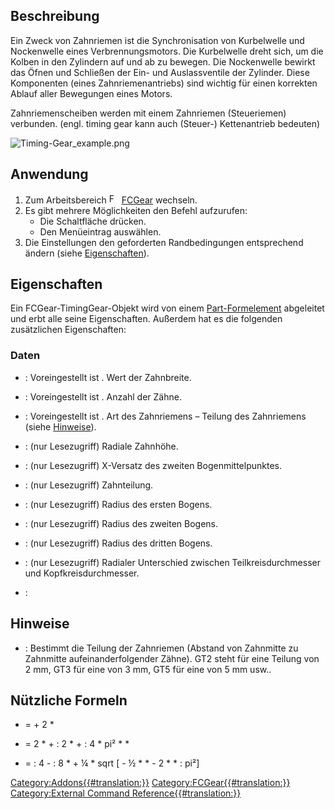 <languages/>

{{Docnav/de
|[[FCGear_WormGear/de|Schneckenwelle]] 
|[[FCGear_LanternGear/de|Triebstockrad]] 
|[[FCGear_Workbench/de|FCGear]]
|IconL=FCGear_WormGear.svg
|IconR=FCGear_LanternGear.svg
|IconC=FCGear_workbench_icon.svg
}}

{{GuiCommand/de
|Name=FCGear TimingGear
|Name/de=FCGear Zahnriemenscheibe
|MenuLocation=Gear → Timing Gear
|Workbenches=[[FCGear_Workbench/de|FCGear]]
|Shortcut=Keine
|Version=v0.16
|SeeAlso=
}}

==Beschreibung==

Ein Zweck von Zahnriemen ist die Synchronisation von Kurbelwelle und Nockenwelle eines Verbrennungsmotors. Die Kurbelwelle dreht sich, um die Kolben in den Zylindern auf und ab zu bewegen. Die Nockenwelle bewirkt das Öfnen und Schließen der Ein- und Auslassventile der Zylinder. Diese Komponenten (eines Zahnriemenantriebs) sind wichtig für einen korrekten Ablauf aller Bewegungen eines Motors.

Zahnriemenscheiben werden mit einem Zahnriemen (Steueriemen) verbunden. (engl. timing gear kann auch (Steuer-) Kettenantrieb bedeuten)

[[File:Timing-Gear_example.png]]
{{Caption|Oben: Zahnriemenscheibe}}

==Anwendung==

# Zum Arbeitsbereich [[Image:FCGear_workbench_icon.svg|16px]] [[FCGear_Workbench/de|FCGear]] wechseln.
# Es gibt mehrere Möglichkeiten den Befehl aufzurufen:
#* Die Schaltfläche {{Button|[[File:FCGear_TimingGear.svg|16px]] [[FCGear_TimingGear/de|Timing Gear]]}} drücken.
#* Den Menüeintrag {{MenuCommand|Gear → [[File:FCGear_TimingGear.svg|16px]] Timing Gear}} auswählen.
# Die Einstellungen den geforderten Randbedingungen entsprechend ändern (siehe [[#Eigenschaften|Eigenschaften]]).

==Eigenschaften==

Ein FCGear-TimingGear-Objekt wird von einem [[Part_Feature/de|Part-Formelement]] abgeleitet und erbt alle seine Eigenschaften. Außerdem hat es die folgenden zusätzlichen Eigenschaften:

===Daten===

{{Properties_Title/de|Basis}}

* {{PropertyData|height|Length}}: Voreingestellt ist {{Value|5 mm}}.  Wert der Zahnbreite.
* {{PropertyData|teeth|Integer}}: Voreingestellt ist {{Value|15}}. Anzahl der Zähne.
* {{PropertyData|type|Enumeration}}: Voreingestellt ist {{Value|gt2}}. Art des Zahnriemens – Teilung des Zahnriemens (siehe [[#Hinweise|Hinweise]]).

{{Properties_Title|computed}}

* {{PropertyData|h|Length}}: (nur Lesezugriff) Radiale Zahnhöhe.
* {{PropertyData|offset|Length}}: (nur Lesezugriff) X-Versatz des zweiten Bogenmittelpunktes.
* {{PropertyData|pitch|Length}}: (nur Lesezugriff) Zahnteilung.
* {{PropertyData|r0|Length}}: (nur Lesezugriff) Radius des ersten Bogens.
* {{PropertyData|r1|Length}}: (nur Lesezugriff) Radius des zweiten Bogens.
* {{PropertyData|rs|Length}}: (nur Lesezugriff) Radius des dritten Bogens.
* {{PropertyData|u|Length}}: (nur Lesezugriff) Radialer Unterschied zwischen Teilkreisdurchmesser und Kopfkreisdurchmesser.

{{Properties_Title|version}}

* {{PropertyData/de|version|String}}:

==Hinweise==

* {{Emphasis|type}}: Bestimmt die Teilung der Zahnriemen (Abstand von Zahnmitte zu Zahnmitte aufeinanderfolgender Zähne). GT2 steht für eine Teilung von 2 mm, GT3 für eine von 3 mm, GT5 für eine von 5 mm usw..

==Nützliche Formeln==

*{{Emphasis|Kopfkreisdurchmesser}} = {{Emphasis|Teilkreisdurchmesser}} + 2 * {{Emphasis|Modul}}
*{{Emphasis|Riemenlänge}} = 2 * {{Emphasis|Achsabstand}} + {{Emphasis|Zahnriementeilung}} : 2 * {{Emphasis|(Zähne 1 + 2)}} + {{Emphasis|Zahnriementeilung²}} : 4 * pi² * {{Emphasis|Achsabstand}} * {{Emphasis|(Zähne 1 - 2)²}}
*{{Emphasis|Achsabstand}} = {{Emphasis|Riemenlänge}} : 4 - {{Emphasis|Zahnriementeilung}} : 8 * {{Emphasis|(Zähne 1+2)}} + ¼ * sqrt [{{Emphasis|Riemenlänge}} - ½ * {{Emphasis|Zahnriementeilung}} * {{Emphasis|(Zähne 1+2)²}} - 2 * {{Emphasis|Zahnriementeilung²}} * {{Emphasis|(Zähne 1+2)²}} : pi²]


{{Docnav/de
|[[FCGear_WormGear/de|Schneckenwelle]] 
|[[FCGear_LanternGear/de|Triebstockrad]] 
|[[FCGear_Workbench/de|FCGear]]
|IconL=FCGear_WormGear.svg
|IconR=FCGear_LanternGear.svg
|IconC=FCGear_workbench_icon.svg
}}

[[Category:Addons{{#translation:}}]]
[[Category:FCGear{{#translation:}}]]
[[Category:External Command Reference{{#translation:}}]]